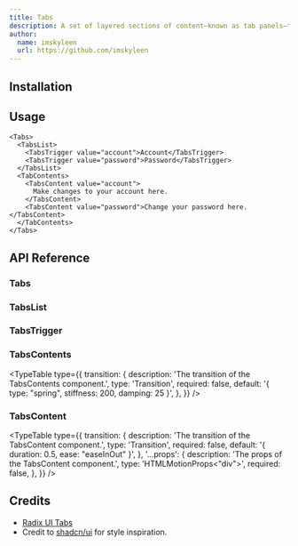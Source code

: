 ```yaml
---
title: Tabs
description: A set of layered sections of content—known as tab panels—that are displayed one at a time.
author:
  name: imskyleen
  url: https://github.com/imskyleen
---
```


<ComponentPreview name="demo-components-radix-tabs" />

## Installation

<ComponentInstallation name="components-radix-tabs" />

## Usage

```tsx
<Tabs>
  <TabsList>
    <TabsTrigger value="account">Account</TabsTrigger>
    <TabsTrigger value="password">Password</TabsTrigger>
  </TabsList>
  <TabContents>
    <TabsContent value="account">
      Make changes to your account here.
    </TabsContent>
    <TabsContent value="password">Change your password here.</TabsContent>
  </TabContents>
</Tabs>
```

## API Reference

### Tabs

<div className="flex flex-col gap-2">
<ExternalLink
  href="https://animate-ui.com/docs/primitives/radix/tabs#tabs"
  text="Animate UI API Reference - Tabs Primitive"
/>

<ExternalLink
  href="https://www.radix-ui.com/primitives/docs/components/tabs#root"
  text="Radix UI API Reference - Tabs.Root"
/>
</div>

### TabsList

<div className="flex flex-col gap-2">
<ExternalLink
  href="https://animate-ui.com/docs/primitives/radix/tabs#tabslist"
  text="Animate UI API Reference - TabsList Primitive"
/>

<ExternalLink
  href="https://www.radix-ui.com/primitives/docs/components/tabs#list"
  text="Radix UI API Reference - Tabs.List"
/>
</div>

### TabsTrigger

<div className="flex flex-col gap-2">
<ExternalLink
  href="https://animate-ui.com/docs/primitives/radix/tabs#tabstrigger"
  text="Animate UI API Reference - TabsTrigger Primitive"
/>

<ExternalLink
  href="https://www.radix-ui.com/primitives/docs/components/tabs#trigger"
  text="Radix UI API Reference - Tabs.Trigger"
/>
</div>

### TabsContents

<div className="flex flex-col gap-2">
<ExternalLink
  href="https://animate-ui.com/docs/primitives/radix/tabs#tabscontents"
  text="Animate UI API Reference - TabsContents Primitive"
/>

<ExternalLink
  href="https://animate-ui.com/docs/primitives/effects/auto-height#autoheight"
  text="Animate UI API Reference - AutoHeight"
/>
</div>

<TypeTable
  type={{
    transition: {
      description: 'The transition of the TabsContents component.',
      type: 'Transition',
      required: false,
      default: '{ type: "spring", stiffness: 200, damping: 25 }',
    },
  }}
/>

### TabsContent

<div className="flex flex-col gap-2">
<ExternalLink
  href="https://animate-ui.com/docs/primitives/radix/tabs#tabscontent"
  text="Animate UI API Reference - TabsContent Primitive"
/>

<ExternalLink
  href="https://www.radix-ui.com/primitives/docs/components/tabs#content"
  text="Radix UI API Reference - Tabs.Content"
/>
</div>

<TypeTable
  type={{
    transition: {
      description: 'The transition of the TabsContent component.',
      type: 'Transition',
      required: false,
      default: '{ duration: 0.5, ease: "easeInOut" }',
    },
    '...props': {
      description: 'The props of the TabsContent component.',
      type: 'HTMLMotionProps<"div">',
      required: false,
    },
  }}
/>

## Credits

- [Radix UI Tabs](https://www.radix-ui.com/primitives/docs/components/tabs)
- Credit to [shadcn/ui](https://ui.shadcn.com/docs/components/tabs) for style inspiration.
